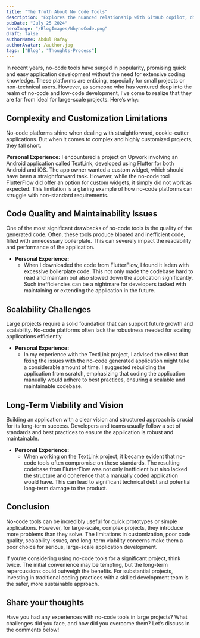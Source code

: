 ```yaml
---
title: "The Truth About No Code Tools"
description: "Explores the nuanced relationship with GitHub copilot, discussing both its benefits and drawbacks."
pubDate: "July 25 2024"
heroImage: "/BlogImages/WhynoCode.png"
draft: false
authorName: Abdul Rafay
authorAvatar: /author.jpg
tags: ["Blog", "Thoughts-Process"]
---
```


In recent years, no-code tools have surged in popularity, promising quick and easy application development without the need for extensive coding knowledge. These platforms are enticing, especially for small projects or non-technical users. However, as someone who has ventured deep into the realm of no-code and low-code development, I've come to realize that they are far from ideal for large-scale projects. Here’s why:

## Complexity and Customization Limitations

No-code platforms shine when dealing with straightforward, cookie-cutter applications. But when it comes to complex and highly customized projects, they fall short.

**Personal Experience:**
I encountered a project on Upwork involving an Android application called TextLink, developed using Flutter for both Android and iOS. The app owner wanted a custom widget, which should have been a straightforward task. However, while the no-code tool FlutterFlow did offer an option for custom widgets, it simply did not work as expected. This limitation is a glaring example of how no-code platforms can struggle with non-standard requirements.

## Code Quality and Maintainability Issues

One of the most significant drawbacks of no-code tools is the quality of the generated code. Often, these tools produce bloated and inefficient code, filled with unnecessary boilerplate. This can severely impact the readability and performance of the application.

- **Personal Experience:**
  - When I downloaded the code from FlutterFlow, I found it laden with excessive boilerplate code. This not only made the codebase hard to read and maintain but also slowed down the application significantly. Such inefficiencies can be a nightmare for developers tasked with maintaining or extending the application in the future.

## Scalability Challenges

Large projects require a solid foundation that can support future growth and scalability. No-code platforms often lack the robustness needed for scaling applications efficiently.

- **Personal Experience:**
  - In my experience with the TextLink project, I advised the client that fixing the issues with the no-code generated application might take a considerable amount of time. I suggested rebuilding the application from scratch, emphasizing that coding the application manually would adhere to best practices, ensuring a scalable and maintainable codebase.

## Long-Term Viability and Vision

Building an application with a clear vision and structured approach is crucial for its long-term success. Developers and teams usually follow a set of standards and best practices to ensure the application is robust and maintainable.

- **Personal Experience:**
  - When working on the TextLink project, it became evident that no-code tools often compromise on these standards. The resulting codebase from FlutterFlow was not only inefficient but also lacked the structure and coherence that a manually coded application would have. This can lead to significant technical debt and potential long-term damage to the product.

## Conclusion

No-code tools can be incredibly useful for quick prototypes or simple applications. However, for large-scale, complex projects, they introduce more problems than they solve. The limitations in customization, poor code quality, scalability issues, and long-term viability concerns make them a poor choice for serious, large-scale application development.

If you’re considering using no-code tools for a significant project, think twice. The initial convenience may be tempting, but the long-term repercussions could outweigh the benefits. For substantial projects, investing in traditional coding practices with a skilled development team is the safer, more sustainable approach.

## Share your thoughts

Have you had any experiences with no-code tools in large projects? What challenges did you face, and how did you overcome them? Let’s discuss in the comments below!

